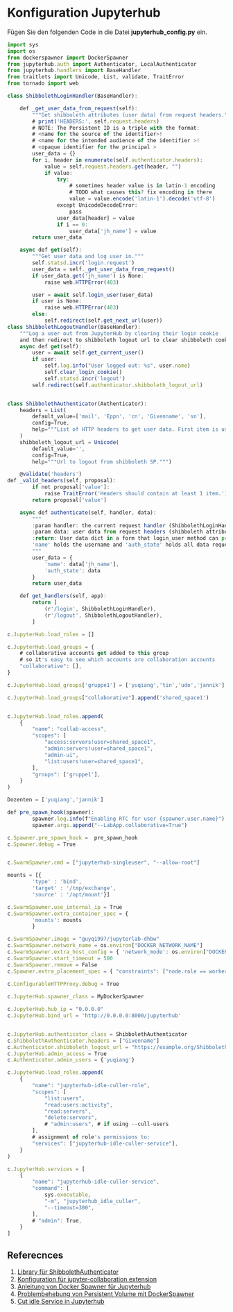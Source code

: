 # Konfiguration Jupyterhub
Fügen Sie den folgenden Code in die Datei **jupyterhub_config.py** ein.
```js
import sys
import os
from dockerspawner import DockerSpawner
from jupyterhub.auth import Authenticator, LocalAuthenticator
from jupyterhub.handlers import BaseHandler
from traitlets import Unicode, List, validate, TraitError
from tornado import web

class ShibbolethLoginHandler(BaseHandler): 

    def _get_user_data_from_request(self):
        """Get shibboleth attributes (user data) from request headers."""
        # print('HEADERS:', self.request.headers)
        # NOTE: The Persistent ID is a triple with the format:
        # <name for the source of the identifier>!
        # <name for the intended audience of the identifier >!
        # <opaque identifier for the principal >
        user_data = {}
        for i, header in enumerate(self.authenticator.headers):
            value = self.request.headers.get(header, "")
            if value:
                try:
                    # sometimes header value is in latin-1 encoding
                    # TODO what causes this? fix encoding in there
                    value = value.encode('latin-1').decode('utf-8')
                except UnicodeDecodeError:
                    pass
                user_data[header] = value
                if i == 0:
                    user_data['jh_name'] = value
        return user_data

    async def get(self):
        """Get user data and log user in."""
        self.statsd.incr('login.request')
        user_data = self._get_user_data_from_request()
        if user_data.get('jh_name') is None:
            raise web.HTTPError(403)

        user = await self.login_user(user_data)
        if user is None:
            raise web.HTTPError(403)
        else:
            self.redirect(self.get_next_url(user))
class ShibbolethLogoutHandler(BaseHandler):
    """Log a user out from JupyterHub by clearing their login cookie
    and then redirect to shibboleth logout url to clear shibboleth cookie."""
    async def get(self):
        user = await self.get_current_user()
        if user:
            self.log.info("User logged out: %s", user.name)
            self.clear_login_cookie()
            self.statsd.incr('logout')
        self.redirect(self.authenticator.shibboleth_logout_url)


class ShibbolethAuthenticator(Authenticator):
    headers = List(
        default_value=['mail', 'Eppn', 'cn', 'Givenname', 'sn'],
        config=True,
        help="""List of HTTP headers to get user data. First item is used as unique user name."""
    )
    shibboleth_logout_url = Unicode(
        default_value='',
        config=True,
        help="""Url to logout from shibboleth SP.""")

    @validate('headers')
def _valid_headers(self, proposal):
        if not proposal['value']:
            raise TraitError('Headers should contain at least 1 item.')
        return proposal['value']

    async def authenticate(self, handler, data):
        """
        :param handler: the current request handler (ShibbolethLoginHandler)
        :param data: user data from request headers (shibboleth attributes)
        :return: User data dict in a form that login_user method can process it.
        'name' holds the username and 'auth_state' holds all data requested from shibboleth.
        """
        user_data = {
            'name': data['jh_name'],
            'auth_state': data
        }
        return user_data

    def get_handlers(self, app):
        return [
            (r'/login', ShibbolethLoginHandler),
            (r'/logout', ShibbolethLogoutHandler),
        ]

c.JupyterHub.load_roles = []

c.JupyterHub.load_groups = {
    # collaborative accounts get added to this group
    # so it's easy to see which accounts are collaboration accounts
    "collaborative": [],
}

c.JupyterHub.load_groups['gruppe1'] = ['yuqiang','tin','udo','jannik']

c.JupyterHub.load_groups["collaborative"].append('shared_space1')


c.JupyterHub.load_roles.append(
    {
        "name": "collab-access",
        "scopes": [
            "access:servers!user=shared_space1",
            "admin:servers!user=shared_space1",
            "admin-ui",
            "list:users!user=shared_space1",
        ],
        "groups": ['gruppe1'],
    }
)

Dozenten = ['yuqiang','jannik']

def pre_spawn_hook(spawner):
        spawner.log.info(f"Enabling RTC for user {spawner.user.name}")
        spawner.args.append("--LabApp.collaborative=True")

c.Spawner.pre_spawn_hook =  pre_spawn_hook
c.Spawner.debug = True


c.SwarmSpawner.cmd = ["jupyterhub-singleuser", "--allow-root"]

mounts = [{
        'type' : 'bind',
        'target' : '/tmp/exchange',
        'source' : '/opt/mount'}]

c.SwarmSpawmer.use_internal_ip = True
c.SwarmSpawner.extra_container_spec = {
        'mounts': mounts
        }

c.SwarmSpawner.image = "guyq1997/jupyterlab-dhbw"
c.SwarmSpawner.network_name = os.environ["DOCKER_NETWORK_NAME"]
c.SwarmSpawner.extra_host_config = { 'network_mode': os.environ["DOCKER_NETWORK_NAME"] }
c.SwarmSpawner.start_timeout = 500
c.SwarmSpawner.remove = False
c.Spawner.extra_placement_spec = { "constraints": ["node.role == worker"] }
 
c.ConfigurableHTTPProxy.debug = True

c.JupyterHub.spawner_class = MyDockerSpawner

c.JupyterHub.hub_ip = "0.0.0.0"
c.JupyterHub.bind_url = 'http://0.0.0.0:8000/jupyterhub'


c.JupyterHub.authenticator_class = ShibbolethAuthenticator
c.ShibbolethAuthenticator.headers = ["Givenname"]
c.Authenticator.shibboleth_logout_url = "https://example.org/Shibboleth.sso/Logout"
c.JupyterHub.admin_access = True
c.Authenticator.admin_users = {'yuqiang'}

c.JupyterHub.load_roles.append(
    {
        "name": "jupyterhub-idle-culler-role",
        "scopes": [
            "list:users",
            "read:users:activity",
            "read:servers",
            "delete:servers",
            # "admin:users", # if using --cull-users
        ],
        # assignment of role's permissions to:
        "services": ["jupyterhub-idle-culler-service"],
    }
)

c.JupyterHub.services = [
    {
        "name": "jupyterhub-idle-culler-service",
        "command": [
            sys.executable,
            "-m", "jupyterhub_idle_culler",
            "--timeout=300",
        ],
        # "admin": True,
    }
]
```

## Referecnces

1. [Library für ShibbolethAuthenticator](https://github.com/gesiscss/jhub_shibboleth_auth)
2. [Konfiguration für jupyter-collaboration extension](https://jupyterhub.readthedocs.io/en/stable/tutorial/collaboration-users.html)
3. [Anleitung von Docker Spawner für Jupyterhub](https://jupyterhub-dockerspawner.readthedocs.io/en/latest/spawner-types.html#dockerspawner)
4. [Problembehebung von Persistent Volume mit DockerSpawner](https://discourse.jupyter.org/t/shared-writable-folder-for-each-group/13498/5)
5. [Cut idle Service in Jupyterhub](https://jupyterhub.readthedocs.io/en/stable/rbac/use-cases.html)